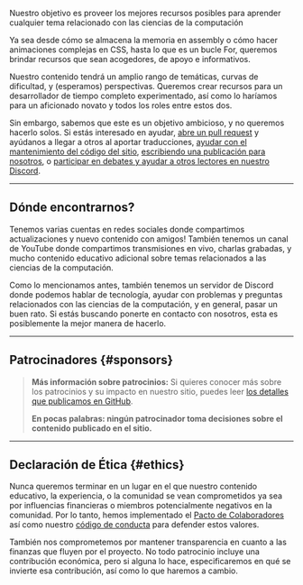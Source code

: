 
<p><span class="text-style-headline-2">Nuestro objetivo es proveer los mejores recursos posibles para aprender cualquier tema relacionado con las ciencias de la computación</span></p>

Ya sea desde cómo se almacena la memoria en assembly o cómo hacer animaciones complejas en CSS, hasta lo que es un bucle For, queremos brindar recursos que sean acogedores, de apoyo e informativos.

Nuestro contenido tendrá un amplio rango de temáticas, curvas de dificultad, y (esperamos) perspectivas. Queremos crear recursos para un desarrollador de tiempo completo experimentado, así como lo haríamos para un aficionado novato y todos los roles entre estos dos.

Sin embargo, sabemos que este es un objetivo ambicioso, y no queremos hacerlo solos. Si estás interesado en ayudar, [abre un pull request](https://github.com/unicorn-utterances/unicorn-utterances/pulls) y ayúdanos a llegar a otros al aportar traducciones, [ayudar con el mantenimiento del código del sitio](https://github.com/unicorn-utterances/unicorn-utterances/issues?q=is%3Aopen+is%3Aissue+label%3A%22good+first+issue%22), [escribiendo una publicación para nosotros](https://github.com/unicorn-utterances/unicorn-utterances#blog-posts), o [participar en debates y ayudar a otros lectores en nuestro Discord](https://discord.gg/FMcvc6T).

---

## Dónde encontrarnos?

Tenemos varias cuentas en redes sociales donde compartimos actualizaciones y nuevo contenido con amigos! También tenemos un canal de YouTube donde compartimos transmisiones en vivo, charlas grabadas, y mucho contenido educativo adicional sobre temas relacionados a las ciencias de la computación.

Como lo mencionamos antes, también tenemos un servidor de Discord donde podemos hablar de tecnología, ayudar con problemas y preguntas relacionados con las ciencias de la computación, y en general, pasar un buen rato. Si estás buscando ponerte en contacto con nosotros, esta es posiblemente la mejor manera de hacerlo.

<Links />

---

## Patrocinadores \{#sponsors\}

<Sponsors />

> **Más información sobre patrocinios:**
> Si quieres conocer más sobre los patrocinios y su impacto en nuestro sitio, puedes leer [los detalles que publicamos en GitHub](https://github.com/unicorn-utterances/unicorn-utterances/issues?q=is%3Aissue+label%3Adisclosure+is%3Aclosed).
>
> **En pocas palabras: ningún patrocinador toma decisiones sobre el contenido publicado en el sitio.**

---

## Declaración de Ética \{#ethics\}

Nunca queremos terminar en un lugar en el que nuestro contenido educativo, la experiencia,
o la comunidad se vean comprometidos ya sea por influencias financieras o miembros potencialmente
negativos en la comunidad. Por lo tanto, hemos implementado el
[Pacto de Colaboradores](https://www.contributor-covenant.org/)
así como nuestro [código de conducta](https://github.com/unicorn-utterances/unicorn-utterances/blob/master/CODE_OF_CONDUCT.md) para defender estos valores.

También nos comprometemos por mantener transparencia en cuanto a las finanzas que fluyen por el proyecto.
No todo patrocinio incluye una contribución económica, pero si alguna lo hace, especificaremos en qué se
invierte esa contribución, así como lo que haremos a cambio.
